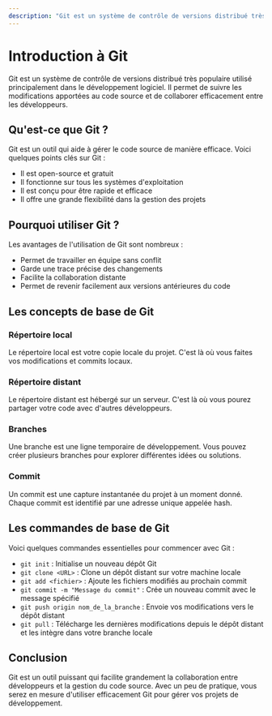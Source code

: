 ```yaml
---
description: "Git est un système de contrôle de versions distribué très populaire utilisé principalement dans le développement logiciel. Il permet de suivre les modifications apportées au code source et de collaborer efficacement entre les développeurs."
---
```

# Introduction à Git

Git est un système de contrôle de versions distribué très populaire utilisé principalement dans le développement logiciel. Il permet de suivre les modifications apportées au code source et de collaborer efficacement entre les développeurs.

## Qu'est-ce que Git ?

Git est un outil qui aide à gérer le code source de manière efficace. Voici quelques points clés sur Git :

- Il est open-source et gratuit
- Il fonctionne sur tous les systèmes d'exploitation
- Il est conçu pour être rapide et efficace
- Il offre une grande flexibilité dans la gestion des projets

## Pourquoi utiliser Git ?

Les avantages de l'utilisation de Git sont nombreux :

- Permet de travailler en équipe sans conflit
- Garde une trace précise des changements
- Facilite la collaboration distante
- Permet de revenir facilement aux versions antérieures du code

## Les concepts de base de Git

### Répertoire local

Le répertoire local est votre copie locale du projet. C'est là où vous faites vos modifications et commits locaux.

### Répertoire distant

Le répertoire distant est hébergé sur un serveur. C'est là où vous pourez partager votre code avec d'autres développeurs.

### Branches

Une branche est une ligne temporaire de développement. Vous pouvez créer plusieurs branches pour explorer différentes idées ou solutions.

### Commit

Un commit est une capture instantanée du projet à un moment donné. Chaque commit est identifié par une adresse unique appelée hash.

## Les commandes de base de Git

Voici quelques commandes essentielles pour commencer avec Git :

- `git init` : Initialise un nouveau dépôt Git
- `git clone <URL>` : Clone un dépôt distant sur votre machine locale
- `git add <fichier>` : Ajoute les fichiers modifiés au prochain commit
- `git commit -m "Message du commit"` : Crée un nouveau commit avec le message spécifié
- `git push origin nom_de_la_branche` : Envoie vos modifications vers le dépôt distant
- `git pull` : Télécharge les dernières modifications depuis le dépôt distant et les intègre dans votre branche locale

## Conclusion

Git est un outil puissant qui facilite grandement la collaboration entre développeurs et la gestion du code source. Avec un peu de pratique, vous serez en mesure d'utiliser efficacement Git pour gérer vos projets de développement.